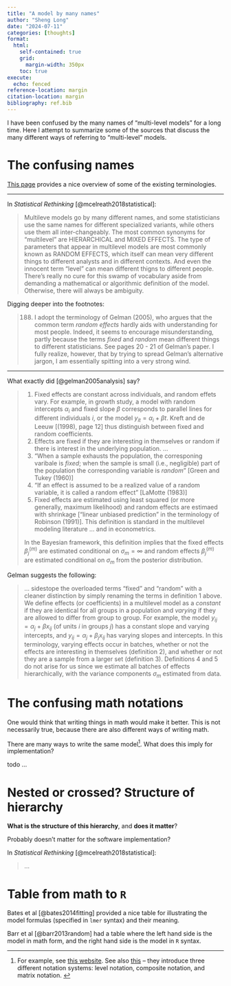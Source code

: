 ```yaml
---
title: "A model by many names"
author: "Sheng Long"
date: "2024-07-11"
categories: [thoughts]
format: 
  html: 
    self-contained: true 
    grid: 
      margin-width: 350px 
    toc: true 
execute: 
  echo: fenced
reference-location: margin
citation-location: margin
bibliography: ref.bib
---
```


I have been confused by the many names of "multi-level models" for a long time. Here I attempt to summarize some of the sources that discuss the many different ways of referring to "multi-level" models. 

# The confusing names 

[This page](https://m-clark.github.io/mixed-models-with-R/random_intercepts.html) provides a nice overview of some of the existing terminologies. 

---

In _Statistical Rethinking_ [@mcelreath2018statistical]: 

> Multileve models go by many different names, and some statisticians use the same names for different specialized variants, while others use them all inter-changeably. The most common synonyms for "multilevel" are HIERARCHICAL and MIXED EFFECTS. The type of parameters that appear in multilevel models are most commonly known as RANDOM EFFECTS, which itself can mean very different things to different analysts and in different contexts. And even the innocent term "level" can mean different thigns to different people. There's really no cure for this swamp of vocabulary aside from demanding a mathematical or algorithmic definition of the model. Otherwise, there will always be ambiguity. 

Digging deeper into the footnotes: 

> 188. I adopt the terminology of Gelman (2005), who argues that the common term _random effects_ hardly aids with understanding for most people. Indeed, it seems to encourage misunderstanding, partly because the terms _fixed_ and _random_ mean different things to different statisticians. See pages 20 - 21 of Gelman's paper. I fully realize, however, that by trying to spread Gelman's alternative jargon, I am essentially spitting into a very strong wind. 

---

What exactly did [@gelman2005analysis] say? 

> 1. Fixed effects are constant across individuals, and random effets vary. For example, in growth study, a model with random intercepts $\alpha_i$ and fixed slope $\beta$ corresponds to parallel lines for different individuals $i$, or the model $y_{it} = \alpha_i + \beta t$. Kreft and de Leeuw [(1998), page 12] thus distinguish between fixed and random coefficients. 
> 2. Effects are fixed if they are interesting in themselves or random if there is interest in the underlying population. ... 
> 3. "When a sample exhausts the population, the corresponing varibale is _fixed_; when the sample is small (i.e., negligible) part of the population the corresponding variable is _random_" [Green and Tukey (1960)]
> 4. "If an effect is assumed to be a realized value of a random variable, it is called a random effect" [LaMotte (1983)]
> 5. Fixed effects are estimated using least squared (or more generally, maximum likelihood) and random effects are estimaed with shrinkage ["linear unbiased prediction" in the terminology of Robinson (1991)]. This definition is standard in the multilevel modeling literature ... and in econometrics. 
> 
> In the Bayesian framework, this definition implies that the fixed effects $\beta_j^{(m)}$ are estimated conditional on $\sigma_m = \infty$ and random effects $\beta_j^{(m)}$ are estimated conditional on $\sigma_m$ from the posterior distribution. 

Gelman suggests the following: 

> ... sidestope the overloaded terms "fixed" and "random" with a cleaner distinction by simply renaming the terms in definition 1 above. We define effects (or coefficients) in a multilevel model as a _constant_ if they are identical for all groups in a population and _varying_ if they are allowed to differ from group to group. For example, the model $y_{ij} = \alpha_j + \beta x_{ij}$ (of units $i$ in groups $j$) has a constant slope and varying intercepts, and $y_{ij} = \alpha_j + \beta_j x_{ij}$ has varying slopes and intercepts. In this terminology, varying effects occur in batches, whether or not the effects are interesting in themselves (definition 2), and whether or not they are a sample from a larger set (definition 3). Definitions 4 and 5 do not arise for us since we estimate all batches of effects hierarchically, with the variance components $\sigma_m$ estimated from data. 

# The confusing math notations 

One would think that writing things in math would make it better. This is not necessarily true, because there are also different ways of writing math. 

There are many ways to write the same model^[For example, see [this website](https://m-clark.github.io/docs/mixedModels/mixedModels.html#many_ways_to_write_the_same_model). See also [this](https://stefvanbuuren.name/fimd/sec-threeformulations.html) -- they introduce three different notation systems: level notation, composite notation, and matrix notation. ]. What does this imply for implementation? 

todo ... 

# Nested or crossed? Structure of hierarchy 

**What is the structure of this hierarchy**, and **does it matter**? 

Probably doesn't matter for the software implementation? 

In _Statistical Rethinking_ [@mcelreath2018statistical]: 

> ... 

# Table from math to `R` 

Bates et al [@bates2014fitting] provided a nice table for illustrating the model formulas (specified in `lmer` syntax) and their meaning. 

Barr et al [@barr2013random] had a table where the left hand side is the model in math form, and the right hand side is the model in `R` syntax. 


